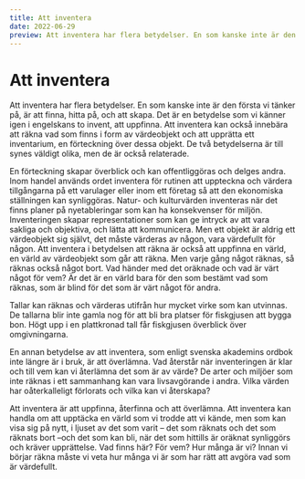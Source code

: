 ```yaml
---
title: Att inventera
date: 2022-06-29
preview: Att inventera har flera betydelser. En som kanske inte är den första vi tänker på, är att finna, hitta på, och att skapa...
---
```


# Att inventera

Att inventera har flera betydelser. En som kanske inte är den första vi tänker på, är att finna, hitta på, och att skapa. Det är en betydelse som vi känner igen i engelskans to invent, att uppfinna. Att inventera kan också innebära att räkna vad som finns i form av värdeobjekt och att upprätta ett inventarium, en förteckning över dessa objekt. De två betydelserna är till synes väldigt olika, men de är också relaterade.

En förteckning skapar överblick och kan offentliggöras och delges andra. Inom handel används ordet inventera för rutinen att uppteckna och värdera tillgångarna på ett varulager eller inom ett företag så att den ekonomiska ställningen kan synliggöras. Natur- och kulturvärden inventeras när det finns planer på nyetableringar som kan ha konsekvenser för miljön. Inventeringen skapar representationer som kan ge intryck av att vara sakliga och objektiva, och lätta att kommunicera. Men ett objekt är aldrig ett värdeobjekt sig självt, det måste värderas av någon, vara värdefullt för någon. Att inventera i betydelsen att räkna är också att uppfinna en värld, en värld av värdeobjekt som går att räkna. Men varje gång något räknas, så räknas också något bort. Vad händer med det oräknade och vad är värt något för vem? Är det är en värld bara för den som bestämt vad som räknas, som är blind för det som är värt något för andra.

Tallar kan räknas och värderas utifrån hur mycket virke som kan utvinnas. De tallarna blir inte gamla nog för att bli bra platser för fiskgjusen att bygga bon. Högt upp i en plattkronad tall får fiskgjusen överblick över omgivningarna.

En annan betydelse av att inventera, som enligt svenska akademins ordbok inte längre är i bruk, är att överlämna. Vad återstår när inventeringen är klar och till vem kan vi återlämna det som är av värde? De arter och miljöer som inte räknas i ett sammanhang kan vara livsavgörande i andra. Vilka värden har oåterkalleligt förlorats och vilka kan vi återskapa?

Att inventera är att uppfinna, återfinna och att överlämna. Att inventera kan handla om att upptäcka en värld som vi trodde att vi kände, men som kan visa sig på nytt, i ljuset av det som varit – det som räknats och det som räknats bort –och det som kan bli, när det som hittills är oräknat synliggörs och kräver upprättelse. Vad finns här? För vem? Hur många är vi? Innan vi börjar räkna måste vi veta hur många vi är som har rätt att avgöra vad som är värdefullt.
